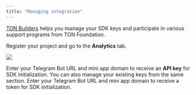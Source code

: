 ```yaml
---
title: "Managing integration"
---
```


[TON Builders](https://builders.ton.org) helps you manage your SDK keys and participate in various support programs from TON Foundation.

Register your project and go to the **Analytics** tab.

![](/resources/images/tma-analytics/analytics-preparations-1.png)

Enter your Telegram Bot URL and mini app domain to receive an **API key** for SDK initialization. You can also manage your existing keys from the same section. Enter your Telegram Bot URL and mini app domain to receive a token for SDK initialization.